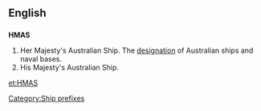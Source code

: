 {{wikipedia|Her Majesty's Australian Ship}}
==English==
==={{initialism}}===
'''HMAS'''
#Her Majesty's Australian Ship. The [[designation]] of Australian ships and naval bases.
#His Majesty's Australian Ship.

[[Category:Ship prefixes]]

[[et:HMAS]]